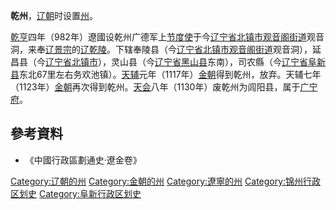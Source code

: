 '''乾州'''，[[辽朝|辽朝]]时设置[[州|州]]。

[[乾亨_(辽朝)|乾亨]]四年（982年）遼國设乾州广德军上[[节度使|节度使]]于今[[辽宁省|辽宁省]][[北镇市|北镇市]][[观音阁街道|观音阁街道]]观音洞，来奉[[辽景宗|辽景宗]]的[[辽乾陵|辽乾陵]]。下辖奉陵县（今[[辽宁省|辽宁省]][[北镇市|北镇市]][[观音阁街道|观音阁街道]]观音洞），延昌县（今[[辽宁省|辽宁省]][[北镇市|北镇市]]），灵山县（今[[辽宁省|辽宁省]][[黑山县|黑山县]]东南），司农縣（今[[辽宁省|辽宁省]][[阜新县|阜新县]]东北67里左右务欢池镇）。[[天辅_(金朝)|天辅]]元年（1117年）[[金朝|金朝]]得到乾州，放弃。天辅七年（1123年）[[金朝|金朝]]再次得到乾州。[[天会_(金朝)|天会]]八年（1130年）废乾州为闾阳县，属于[[广宁府|广宁府]]。
==參考資料==
*《中國行政區劃通史·遼金卷》
{{辽朝行政区划|nocat}}
{{辽朝行政区划小作品}}
[[Category:辽朝的州|Category:辽朝的州]] 
[[Category:金朝的州|Category:金朝的州]]
[[Category:遼寧的州|Category:遼寧的州]]
[[Category:锦州行政区划史|Category:锦州行政区划史]]
[[Category:阜新行政区划史|Category:阜新行政区划史]]